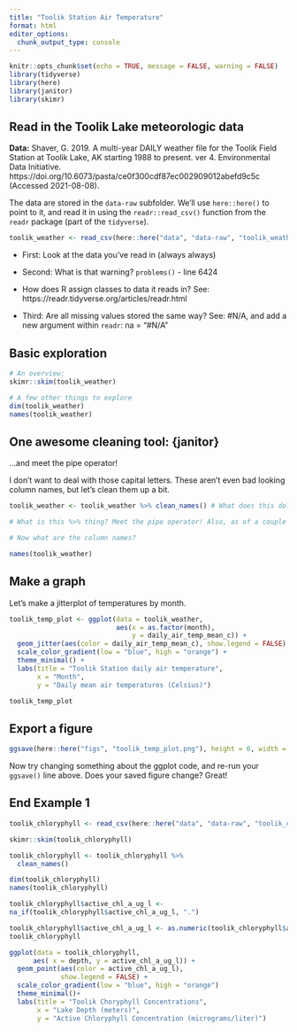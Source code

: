 ```yaml
---
title: "Toolik Station Air Temperature"
format: html
editor_options: 
  chunk_output_type: console
---
```


```r
knitr::opts_chunk$set(echo = TRUE, message = FALSE, warning = FALSE)
library(tidyverse)
library(here)
library(janitor)
library(skimr)
```

## Read in the Toolik Lake meteorologic data

**Data:** Shaver, G. 2019. A multi-year DAILY weather file for the Toolik Field Station at Toolik Lake, AK starting 1988 to present. ver 4. Environmental Data Initiative. https://doi.org/10.6073/pasta/ce0f300cdf87ec002909012abefd9c5c (Accessed 2021-08-08).

The data are stored in the `data-raw` subfolder. We'll use `here::here()` to point to it, and read it in using the `readr::read_csv()` function from the `readr` package (part of the `tidyverse`).

```r
toolik_weather <- read_csv(here::here("data", "data-raw", "toolik_weather.csv"),)
```

-   First: Look at the data you've read in (always always)

-   Second: What is that warning? `problems()` - line 6424

-   How does R assign classes to data it reads in? See: https://readr.tidyverse.org/articles/readr.html

-   Third: Are all missing values stored the same way? See: #N/A, and add a new argument within `readr`: na = "#N/A"

## Basic exploration

```r
# An overview:
skimr::skim(toolik_weather)

# A few other things to explore
dim(toolik_weather)
names(toolik_weather)
```

## One awesome cleaning tool: {janitor}

...and meet the pipe operator!

I don't want to deal with those capital letters. These aren't even bad looking column names, but let's clean them up a bit.

```r
toolik_weather <- toolik_weather %>% clean_names() # What does this do? Say it in words.

# What is this %>% thing? Meet the pipe operator! Also, as of a couple months ago, |> is a native pipe operator (versus %>%, which comes along with the tidyverse)

# Now what are the column names?
```

```r
names(toolik_weather)
```

## Make a graph

Let's make a jitterplot of temperatures by month.

```r
toolik_temp_plot <- ggplot(data = toolik_weather,
                           aes(x = as.factor(month),
                               y = daily_air_temp_mean_c)) +
  geom_jitter(aes(color = daily_air_temp_mean_c), show.legend = FALSE) +
  scale_color_gradient(low = "blue", high = "orange") +
  theme_minimal() +
  labs(title = "Toolik Station daily air temperature",
       x = "Month",
       y = "Daily mean air temperatures (Celsius)")

toolik_temp_plot
```

## Export a figure

```r
ggsave(here::here("figs", "toolik_temp_plot.png"), height = 6, width = 7)
```

Now try changing something about the ggplot code, and re-run your `ggsave()` line above. Does your saved figure change? Great!

## End Example 1

```r
toolik_chloryphyll <- read_csv(here::here("data", "data-raw", "toolik_chlorophyll.csv"))
```

```r
skimr::skim(toolik_chloryphyll)
```

```r
toolik_chloryphyll <- toolik_chloryphyll %>%
  clean_names()
```

```r
dim(toolik_chloryphyll)
names(toolik_chloryphyll)
```

```r
toolik_chloryphyll$active_chl_a_ug_l <-
na_if(toolik_chloryphyll$active_chl_a_ug_l, ".")

toolik_chloryphyll$active_chl_a_ug_l <- as.numeric(toolik_chloryphyll$active_chl_a_ug_l)
toolik_chloryphyll
```

```r
ggplot(data = toolik_chloryphyll, 
      aes( x = depth, y = active_chl_a_ug_l)) +
  geom_point(aes(color = active_chl_a_ug_l), 
             show.legend = FALSE) +
  scale_color_gradient(low = "blue", high = "orange")
  theme_minimal()+
  labs(title = "Toolik Choryphyll Concentrations", 
       x = "Lake Depth (meters)", 
       y = "Active Chloryphyll Concentration (micrograms/liter)")
```



